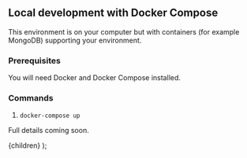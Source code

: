 
## Local development with Docker Compose

This environment is on your computer but with containers (for example MongoDB) supporting your environment.

### Prerequisites

You will need <Link href="https://docs.docker.com/compose/">Docker and Docker Compose</Link> installed.

### Commands

1. `docker-compose up`

Full details coming soon.

  <DocsLayout title="LinkFree Local Development with Docker Compose Documentation">
    {children}
  </DocsLayout>
);
